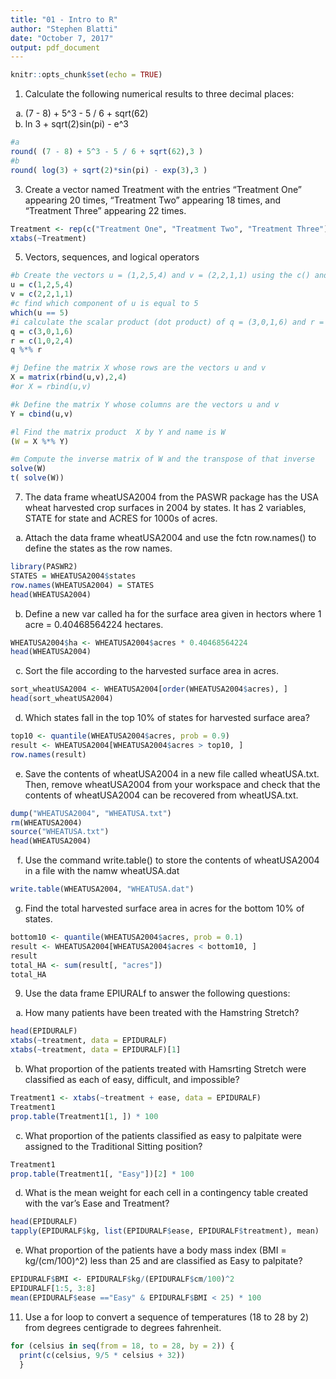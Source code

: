 ```yaml
---
title: "01 - Intro to R"
author: "Stephen Blatti"
date: "October 7, 2017"
output: pdf_document
---
```


```r
knitr::opts_chunk$set(echo = TRUE)
```

1. Calculate the following numerical results to three decimal places:
a) (7 - 8) + 5^3 - 5 / 6 + sqrt(62)
b) ln 3 + sqrt(2)sin(pi) - e^3
```r
#a
round( (7 - 8) + 5^3 - 5 / 6 + sqrt(62),3 )
#b
round( log(3) + sqrt(2)*sin(pi) - exp(3),3 )
```

3. Create a vector named Treatment with the entries "Treatment One" appearing 20 times, "Treatment Two" appearing 18 times, and "Treatment Three" appearing 22 times.

```r
Treatment <- rep(c("Treatment One", "Treatment Two", "Treatment Three"), c(20, 18, 22))
xtabs(~Treatment)
```

5. Vectors, sequences, and logical operators
```r
#b Create the vectors u = (1,2,5,4) and v = (2,2,1,1) using the c() and scan() fctns.
u = c(1,2,5,4)
v = c(2,2,1,1)
#c find which component of u is equal to 5
which(u == 5)
#i calculate the scalar product (dot product) of q = (3,0,1,6) and r = (1,0,2,4)
q = c(3,0,1,6) 
r = c(1,0,2,4)
q %*% r

#j Define the matrix X whose rows are the vectors u and v
X = matrix(rbind(u,v),2,4)
#or X = rbind(u,v)

#k Define the matrix Y whose columns are the vectors u and v
Y = cbind(u,v)

#l Find the matrix product  X by Y and name is W
(W = X %*% Y)

#m Compute the inverse matrix of W and the transpose of that inverse
solve(W)
t( solve(W))
```

7. The data frame wheatUSA2004 from the PASWR package has the USA wheat harvested crop surfaces in 2004 by states. It has 2 variables, STATE for state and ACRES for 1000s of acres.
a) Attach the data frame wheatUSA2004 and use the fctn row.names() to define the states as the row names.
```r
library(PASWR2)
STATES = WHEATUSA2004$states
row.names(WHEATUSA2004) = STATES
head(WHEATUSA2004)
```
b) Define a new var called ha for the surface area given in hectors where 1 acre = 0.40468564224 hectares.
```r
WHEATUSA2004$ha <- WHEATUSA2004$acres * 0.40468564224
head(WHEATUSA2004)
```
c) Sort the file according to the harvested surface area in acres.
```r
sort_wheatUSA2004 <- WHEATUSA2004[order(WHEATUSA2004$acres), ]
head(sort_wheatUSA2004)
```

d) Which states fall in the top 10% of states for harvested surface area?
```r
top10 <- quantile(WHEATUSA2004$acres, prob = 0.9)
result <- WHEATUSA2004[WHEATUSA2004$acres > top10, ]
row.names(result)
```
e) Save the contents of wheatUSA2004 in a new file called wheatUSA.txt. Then, remove wheatUSA2004 from your workspace and check that the contents of wheatUSA2004 can be recovered from wheatUSA.txt.
```r
dump("WHEATUSA2004", "WHEATUSA.txt")
rm(WHEATUSA2004)
source("WHEATUSA.txt")
head(WHEATUSA2004)
```
f) Use the command write.table() to store the contents of wheatUSA2004 in a file with the namw wheatUSA.dat  
```r
write.table(WHEATUSA2004, "WHEATUSA.dat")
```
g) Find the total harvested surface area in acres for the bottom 10% of states.
```r
bottom10 <- quantile(WHEATUSA2004$acres, prob = 0.1)
result <- WHEATUSA2004[WHEATUSA2004$acres < bottom10, ]
result
total_HA <- sum(result[, "acres"])
total_HA 
```


9. Use the data frame EPIURALf to answer the following questions:

a) How many patients have been treated with the Hamstring Stretch?
```r
head(EPIDURALF)
xtabs(~treatment, data = EPIDURALF)
xtabs(~treatment, data = EPIDURALF)[1]
```
b) What proportion of the patients treated with Hamsrting Stretch were classified as each of easy, difficult, and impossible?
```r
Treatment1 <- xtabs(~treatment + ease, data = EPIDURALF)
Treatment1
prop.table(Treatment1[1, ]) * 100
```
c) What proportion of the patients classified as easy to palpitate were assigned to the Traditional Sitting position?
```r
Treatment1
prop.table(Treatment1[, "Easy"])[2] * 100
```
d) What is the mean weight for each cell in a contingency table created with the var's Ease and Treatment?
```r
head(EPIDURALF)
tapply(EPIDURALF$kg, list(EPIDURALF$ease, EPIDURALF$treatment), mean)
```
e) What proportion of the patients have a body mass index (BMI = kg/(cm/100)^2) less than 25 and are classified as Easy to palpitate?
```r
EPIDURALF$BMI <- EPIDURALF$kg/(EPIDURALF$cm/100)^2
EPIDURALF[1:5, 3:8]
mean(EPIDURALF$ease =="Easy" & EPIDURALF$BMI < 25) * 100
```
11. Use a for loop to convert a sequence of temperatures (18 to 28 by 2) from degrees centigrade to degrees fahrenheit.
```r
for (celsius in seq(from = 18, to = 28, by = 2)) { 
  print(c(celsius, 9/5 * celsius + 32))
  }
```





















